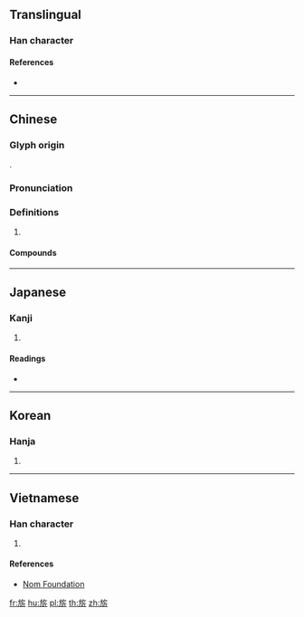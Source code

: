 {{also|旗}}
==Translingual==

===Han character===
{{Han char|rn=70|rad=方|as=06|sn=10|four=08221|canj=YSOHL|ids=⿸⿰方𠂉斤}}

====References====
* {{Han ref|kx=0482.150|dkj=13638|dj=0844.080|hdz=32178.010|uh=65C2|ud=26050|bh=D1D2|bd=53714}}

----

==Chinese==
{{zh-forms|s=旗}}

===Glyph origin===
{{Han etym}}
{{Han compound|㫃|斤|c1=s|c2=p|ls=psc}}.

===Pronunciation===
{{zh-pron
|m=qí
|c=kei4
|mc=y
|oc=y
|cat=
}}

===Definitions===
{{zh-hanzi}}

# {{zh-alt-form|旗|[[flag]]}}

====Compounds====
{{zh-der|坐纛旂兒|旛旂}}

----

==Japanese==

===Kanji===
{{ja-kanji|grade=|rs=方06}}

# {{defn|lang=ja|sort=方06}}

====Readings====
* {{ja-readings|on=[[き]] (ki), [[げ]] (ge)|kun=[[はた]] (hata)}}

----

==Korean==

===Hanja===
{{ko-hanja|hangeul=기|eumhun=|rv=gi|mr=ki|y=ki}}

# {{defn|lang=ko|sort=方06}}

----

==Vietnamese==

===Han character===
{{vi-readings|rs=方06|hanviet=[[cờ]], [[kì]]}}

# {{defn|lang=vi|sort=方06}}

====References====
* [http://nomfoundation.org/common/nom_details.php?codepoint=65c2 Nom Foundation]

[[fr:旂]]
[[hu:旂]]
[[pl:旂]]
[[th:旂]]
[[zh:旂]]